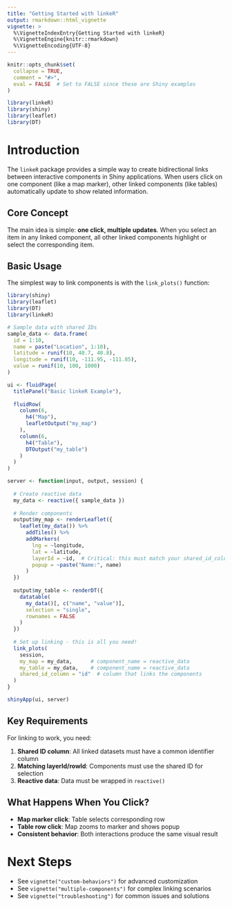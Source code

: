 ```yaml
---
title: "Getting Started with linkeR"
output: rmarkdown::html_vignette
vignette: >
  %\VignetteIndexEntry{Getting Started with linkeR}
  %\VignetteEngine{knitr::rmarkdown}
  %\VignetteEncoding{UTF-8}
---
```


```r
knitr::opts_chunk$set(
  collapse = TRUE,
  comment = "#>",
  eval = FALSE  # Set to FALSE since these are Shiny examples
)
```

```r
library(linkeR)
library(shiny)
library(leaflet)
library(DT)
```

# Introduction

The `linkeR` package provides a simple way to create bidirectional links between interactive components in Shiny applications. When users click on one component (like a map marker), other linked components (like tables) automatically update to show related information.

## Core Concept

The main idea is simple: **one click, multiple updates**. When you select an item in any linked component, all other linked components highlight or select the corresponding item.

## Basic Usage

The simplest way to link components is with the `link_plots()` function:

```r
library(shiny)
library(leaflet)
library(DT)
library(linkeR)

# Sample data with shared IDs
sample_data <- data.frame(
  id = 1:10,
  name = paste("Location", 1:10),
  latitude = runif(10, 40.7, 40.8),
  longitude = runif(10, -111.95, -111.85),
  value = runif(10, 100, 1000)
)

ui <- fluidPage(
  titlePanel("Basic linkeR Example"),
  
  fluidRow(
    column(6,
      h4("Map"),
      leafletOutput("my_map")
    ),
    column(6,
      h4("Table"),
      DTOutput("my_table")
    )
  )
)

server <- function(input, output, session) {
  
  # Create reactive data
  my_data <- reactive({ sample_data })
  
  # Render components
  output$my_map <- renderLeaflet({
    leaflet(my_data()) %>%
      addTiles() %>%
      addMarkers(
        lng = ~longitude,
        lat = ~latitude,
        layerId = ~id,  # Critical: this must match your shared_id_column
        popup = ~paste("Name:", name)
      )
  })
  
  output$my_table <- renderDT({
    datatable(
      my_data()[, c("name", "value")],
      selection = "single",
      rownames = FALSE
    )
  })
  
  # Set up linking - this is all you need!
  link_plots(
    session,
    my_map = my_data,      # component_name = reactive_data
    my_table = my_data,    # component_name = reactive_data
    shared_id_column = "id"  # column that links the components
  )
}

shinyApp(ui, server)
```

## Key Requirements

For linking to work, you need:

1. **Shared ID column**: All linked datasets must have a common identifier column
2. **Matching layerId/rowId**: Components must use the shared ID for selection
3. **Reactive data**: Data must be wrapped in `reactive()`

## What Happens When You Click?

- **Map marker click**: Table selects corresponding row
- **Table row click**: Map zooms to marker and shows popup
- **Consistent behavior**: Both interactions produce the same visual result

# Next Steps

- See `vignette("custom-behaviors")` for advanced customization
- See `vignette("multiple-components")` for complex linking scenarios
- See `vignette("troubleshooting")` for common issues and solutions
